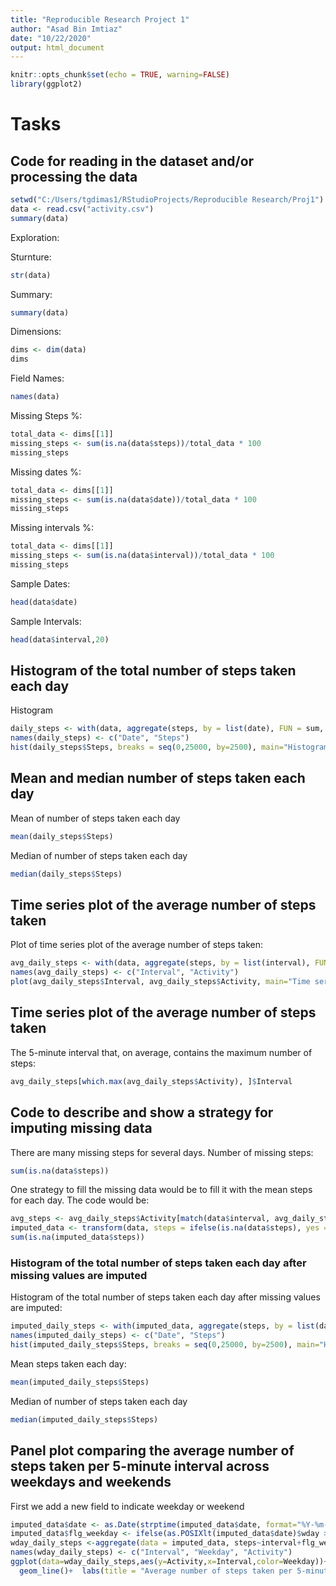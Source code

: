 ---
title: "Reproducible Research Project 1"
author: "Asad Bin Imtiaz"
date: "10/22/2020"
output: html_document
---

```{r setup, include=FALSE}
knitr::opts_chunk$set(echo = TRUE, warning=FALSE)
library(ggplot2)
```

# Tasks

## Code for reading in the dataset and/or processing the data

```{r cars}
setwd("C:/Users/tgdimas1/RStudioProjects/Reproducible Research/Proj1")
data <- read.csv("activity.csv")
summary(data)
```

Exploration:

Sturnture:
```{r}
str(data)
```

Summary:

```{r}
summary(data)
```
Dimensions:
```{r}
dims <- dim(data)
dims
```
Field Names:
```{r}
names(data)
```

Missing Steps %:

```{r}
total_data <- dims[[1]]
missing_steps <- sum(is.na(data$steps))/total_data * 100
missing_steps
```

Missing dates %:

```{r}
total_data <- dims[[1]]
missing_steps <- sum(is.na(data$date))/total_data * 100
missing_steps
```

Missing intervals %:

```{r}
total_data <- dims[[1]]
missing_steps <- sum(is.na(data$interval))/total_data * 100
missing_steps
```
Sample Dates:

```{r}
head(data$date)
```

Sample Intervals:

```{r}
head(data$interval,20)
```

## Histogram of the total number of steps taken each day

Histogram

```{r}
daily_steps <- with(data, aggregate(steps, by = list(date), FUN = sum, na.rm = TRUE))
names(daily_steps) <- c("Date", "Steps")
hist(daily_steps$Steps, breaks = seq(0,25000, by=2500), main="Histogram of the total number of steps taken each day",xlab = "Total Steps", ylab="Days", col="blue")
```

## Mean and median number of steps taken each day

Mean of number of steps taken each day

```{r}
mean(daily_steps$Steps)
```

Median of number of steps taken each day

```{r }
median(daily_steps$Steps)
```

## Time series plot of the average number of steps taken

Plot of time series plot of the average number of steps taken:

```{r}
avg_daily_steps <- with(data, aggregate(steps, by = list(interval), FUN = mean, na.rm = TRUE))
names(avg_daily_steps) <- c("Interval", "Activity")
plot(avg_daily_steps$Interval, avg_daily_steps$Activity, main="Time series plot of the average number of steps taken", xlab = "Interval", ylab="Avg Activity", col="blue", type = "l")

```

## Time series plot of the average number of steps taken

The 5-minute interval that, on average, contains the maximum number of steps:

```{r}
avg_daily_steps[which.max(avg_daily_steps$Activity), ]$Interval

```

## Code to describe and show a strategy for imputing missing data

There are many missing steps for several days. Number of missing steps:

```{r}
sum(is.na(data$steps))
```
One strategy to fill the missing data would be to fill it with the mean steps for each day. 
The code would be:

```{r}
avg_steps <- avg_daily_steps$Activity[match(data$interval, avg_daily_steps$Interval)]
imputed_data <- transform(data, steps = ifelse(is.na(data$steps), yes = avg_steps, no = data$steps))
sum(is.na(imputed_data$steps))
```

### Histogram of the total number of steps taken each day after missing values are imputed

Histogram of the total number of steps taken each day after missing values are imputed:

```{r}
imputed_daily_steps <- with(imputed_data, aggregate(steps, by = list(date), FUN = sum, na.rm = TRUE))
names(imputed_daily_steps) <- c("Date", "Steps")
hist(imputed_daily_steps$Steps, breaks = seq(0,25000, by=2500), main="Histogram of the total number of steps taken each day",xlab = "Total Steps", ylab="Days", col="blue")
```

Mean steps taken each day:

```{r}
mean(imputed_daily_steps$Steps)
```

Median of number of steps taken each day

```{r}
median(imputed_daily_steps$Steps)
```
## Panel plot comparing the average number of steps taken per 5-minute interval across weekdays and weekends

First we add a new field to indicate weekday or weekend

```{r}
imputed_data$date <- as.Date(strptime(imputed_data$date, format="%Y-%m-%d"))
imputed_data$flg_weekday <- ifelse(as.POSIXlt(imputed_data$date)$wday > 5, "Weekday" , "Weekend")
wday_daily_steps <-aggregate(data = imputed_data, steps~interval+flg_weekday, FUN = mean, na.rm = TRUE)
names(wday_daily_steps) <- c("Interval", "Weekday", "Activity")
ggplot(data=wday_daily_steps,aes(y=Activity,x=Interval,color=Weekday))+
  geom_line()+  labs(title = "Average number of steps taken per 5-minute interval across weekdays and weekends", x = "Interval", y = "Ang Steps") +  facet_wrap(~Weekday, ncol = 1, nrow=2)
```
